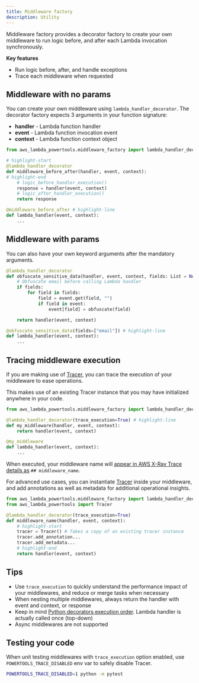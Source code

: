 ```yaml
---
title: Middleware factory
description: Utility
---
```



Middleware factory provides a decorator factory to create your own middleware to run logic before, and after each Lambda invocation synchronously.

**Key features**

* Run logic before, after, and handle exceptions
* Trace each middleware when requested

## Middleware with no params

You can create your own middleware using `lambda_handler_decorator`. The decorator factory expects 3 arguments in your function signature:

* **handler** - Lambda function handler
* **event** - Lambda function invocation event
* **context** - Lambda function context object

```python:title=app.py
from aws_lambda_powertools.middleware_factory import lambda_handler_decorator

# highlight-start
@lambda_handler_decorator
def middleware_before_after(handler, event, context):
# highlight-end
    # logic_before_handler_execution()
    response = handler(event, context)
    # logic_after_handler_execution()
    return response

@middleware_before_after # highlight-line
def lambda_handler(event, context):
    ...
```

## Middleware with params

You can also have your own keyword arguments after the mandatory arguments.

```python:title=app.py
@lambda_handler_decorator
def obfuscate_sensitive_data(handler, event, context, fields: List = None): # highlight-line
    # Obfuscate email before calling Lambda handler
    if fields:
        for field in fields:
            field = event.get(field, "")
            if field in event:
                event[field] = obfuscate(field)

    return handler(event, context)

@obfuscate_sensitive_data(fields=["email"]) # highlight-line
def lambda_handler(event, context):
    ...
```

## Tracing middleware execution

If you are making use of [Tracer](../core/tracer), you can trace the execution of your middleware to ease operations.

This makes use of an existing Tracer instance that you may have initialized anywhere in your code.

```python:title=trace_middleware_execution.py
from aws_lambda_powertools.middleware_factory import lambda_handler_decorator

@lambda_handler_decorator(trace_execution=True) # highlight-line
def my_middleware(handler, event, context):
    return handler(event, context)

@my_middleware
def lambda_handler(event, context):
    ...
```

When executed, your middleware name will [appear in AWS X-Ray Trace details as](../core/tracer) `## middleware_name`.

For advanced use cases, you can instantiate [Tracer](../core/tracer) inside your middleware, and add annotations as well as metadata for additional operational insights.

```python:title=app.py
from aws_lambda_powertools.middleware_factory import lambda_handler_decorator
from aws_lambda_powertools import Tracer

@lambda_handler_decorator(trace_execution=True)
def middleware_name(handler, event, context):
    # highlight-start
    tracer = Tracer() # Takes a copy of an existing tracer instance
    tracer.add_annotation...
    tracer.add_metadata...
    # highlight-end
    return handler(event, context)
```

## Tips

* Use `trace_execution` to quickly understand the performance impact of your middlewares, and reduce or merge tasks when necessary
* When nesting multiple middlewares, always return the handler with event and context, or response
* Keep in mind [Python decorators execution order](https://realpython.com/primer-on-python-decorators/#nesting-decorators). Lambda handler is actually called once (top-down)
* Async middlewares are not supported

## Testing your code

When unit testing middlewares with `trace_execution` option enabled, use `POWERTOOLS_TRACE_DISABLED` env var to safely disable Tracer.

```bash:title=pytest_disable_tracing.sh
POWERTOOLS_TRACE_DISABLED=1 python -m pytest
```
